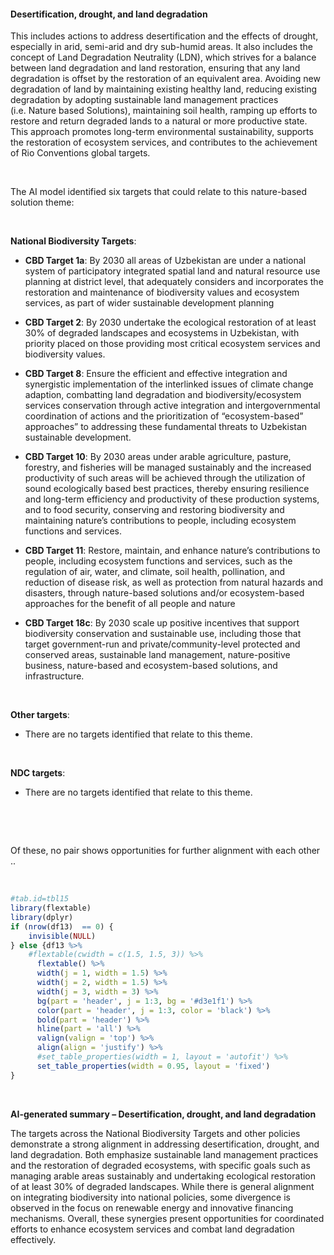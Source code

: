 #### Desertification, drought, and land degradation

::: {custom-style='Citation'}
This includes actions to address desertification and the effects of drought, especially in arid, semi-arid and dry sub-humid areas. It also includes the concept of Land Degradation Neutrality (LDN), which strives for a balance between land degradation and land restoration, ensuring that any land degradation is offset by the restoration of an equivalent area. Avoiding new degradation of land by maintaining existing healthy land, reducing existing degradation by adopting sustainable land management practices (i.e. Nature based Solutions), maintaining soil health, ramping up efforts to restore and return degraded lands to a natural or more productive state. This approach promotes long-term environmental sustainability, supports the restoration of ecosystem services, and contributes to the achievement of Rio Conventions global targets.
:::

<br>

::: {custom-style='Text'}
The AI model identified six targets that could relate to this nature-based solution theme:
:::

<br>


**National Biodiversity Targets**:

-   **CBD Target 1a**: By 2030 all areas of Uzbekistan are under a national system of participatory integrated spatial land and natural resource use planning at district level, that adequately considers and incorporates the restoration and maintenance of biodiversity values and ecosystem services, as part of wider sustainable development planning

-   **CBD Target 2**: By 2030 undertake the ecological restoration of at least 30% of degraded landscapes and ecosystems in Uzbekistan, with priority placed on those providing most critical ecosystem services and biodiversity values.

-   **CBD Target 8**: Ensure the efficient and effective integration and synergistic implementation of the interlinked issues of climate change adaption, combatting land degradation and biodiversity/ecosystem services conservation through active integration and intergovernmental coordination of actions and the prioritization of “ecosystem-based” approaches” to addressing these fundamental threats to Uzbekistan sustainable development.

-   **CBD Target 10**: By 2030 areas under arable agriculture, pasture, forestry, and fisheries will be managed sustainably and the increased productivity of such areas will be achieved through the utilization of sound ecologically based best practices, thereby ensuring resilience and long-term efficiency and productivity of these production systems, and to food security, conserving and restoring biodiversity and maintaining nature’s contributions to people, including ecosystem functions and services.

-   **CBD Target 11**: Restore, maintain, and enhance nature’s contributions to people, including ecosystem functions and services, such as the regulation of air, water, and climate, soil health, pollination, and reduction of disease risk, as well as protection from natural hazards and disasters, through nature-based solutions and/or ecosystem-based approaches for the benefit of all people and nature

-   **CBD Target 18c**: By 2030 scale up positive incentives that support biodiversity conservation and sustainable use, including those that target government-run and private/community-level protected and conserved areas, sustainable land management, nature-positive business, nature-based and ecosystem-based solutions, and infrastructure.



​



**Other targets**:

-   There are no targets identified that relate to this theme.



​

**NDC targets**:

-   There are no targets identified that relate to this theme.



​




<br>

::: {custom-style='Text'}
Of these, no pair shows opportunities for further alignment with each other ..
:::

<br>

```r
#tab.id=tbl15
library(flextable)
library(dplyr)
if (nrow(df13)  == 0) {
    invisible(NULL)
} else {df13 %>% 
    #flextable(cwidth = c(1.5, 1.5, 3)) %>% 
      flextable() %>% 
      width(j = 1, width = 1.5) %>% 
      width(j = 2, width = 1.5) %>% 
      width(j = 3, width = 3) %>% 
      bg(part = 'header', j = 1:3, bg = '#d3e1f1') %>% 
      color(part = 'header', j = 1:3, color = 'black') %>% 
      bold(part = 'header') %>% 
      hline(part = 'all') %>% 
      valign(valign = 'top') %>% 
      align(align = 'justify') %>%  
      #set_table_properties(width = 1, layout = 'autofit') %>% 
      set_table_properties(width = 0.95, layout = 'fixed')
}
```

<br>

::: {custom-style='summ'}
**AI-generated summary – Desertification, drought, and land degradation**

The targets across the National Biodiversity Targets and other policies demonstrate a strong alignment in addressing desertification, drought, and land degradation. Both emphasize sustainable land management practices and the restoration of degraded ecosystems, with specific goals such as managing arable areas sustainably and undertaking ecological restoration of at least 30% of degraded landscapes. While there is general alignment on integrating biodiversity into national policies, some divergence is observed in the focus on renewable energy and innovative financing mechanisms. Overall, these synergies present opportunities for coordinated efforts to enhance ecosystem services and combat land degradation effectively.
:::

<br>

